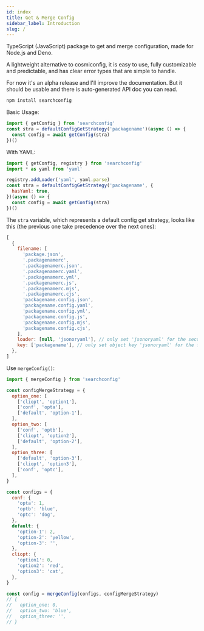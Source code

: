 ```yaml
---
id: index
title: Get & Merge Config
sidebar_label: Introduction
slug: /
---
```


TypeScript (JavaScript) package to get and merge configuration, made for Node.js and Deno.

A lightweight alternative to cosmiconfig, it is easy to use, fully customizable and predictable, and has clear error types that are simple to handle.

For now it's an alpha release and I'll improve the documentation. But it should be usable and there is auto-generated API doc you can read.

```bash npm2yarn
npm install searchconfig
```

Basic Usage:

```js
import { getConfig } from 'searchconfig'
const stra = defaultConfigGetStrategy('packagename')(async () => {
  const config = await getConfig(stra)
})()
```

With YAML:

```js
import { getConfig, registry } from 'searchconfig'
import * as yaml from 'yaml'

registry.addLoader('yaml', yaml.parse)
const stra = defaultConfigGetStrategy('packagename', {
  hasYaml: true,
})(async () => {
  const config = await getConfig(stra)
})()
```

The `stra` variable, which represents a default config get strategy, looks like this (the previous one take precedence over the next ones):

```js
[
  {
    filename: [
      'package.json',
      '.packagenamerc',
      '.packagenamerc.json',
      '.packagenamerc.yaml',
      '.packagenamerc.yml',
      '.packagenamerc.js',
      '.packagenamerc.mjs',
      '.packagenamerc.cjs',
      'packagename.config.json',
      'packagename.config.yaml',
      'packagename.config.yml',
      'packagename.config.js',
      'packagename.config.mjs',
      'packagename.config.cjs',
    ],
    loader: [null, 'jsonoryaml'], // only set 'jsonoryaml' for the second item which is '.packagenamerc'
    key: ['packagename'], // only set object key 'jsonoryaml' for the first item which is 'package.json'
  },
]
```

Use `mergeConfig()`:

```js
import { mergeConfig } from 'searchconfig'

const configMergeStrategy = {
  option_one: [
    ['cliopt', 'option1'],
    ['conf', 'opta'],
    ['default', 'option-1'],
  ],
  option_two: [
    ['conf', 'optb'],
    ['cliopt', 'option2'],
    ['default', 'option-2'],
  ],
  option_three: [
    ['default', 'option-3'],
    ['cliopt', 'option3'],
    ['conf', 'optc'],
  ],
}

const configs = {
  conf: {
    'opta': 1,
    'optb': 'blue',
    'optc': 'dog',
  },
  default: {
    'option-1': 2,
    'option-2': 'yellow',
    'option-3': '',
  },
  cliopt: {
    'option1': 0,
    'option2': 'red',
    'option3': 'cat',
  },
}

const config = mergeConfig(configs, configMergeStrategy)
// {
//   option_one: 0,
//   option_two: 'blue',
//   option_three: '',
// }
```
